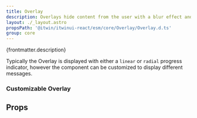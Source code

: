 ```yaml
---
title: Overlay
description: Overlays hide content from the user with a blur effect and loading indicator.
layout: ./_layout.astro
propsPath: '@itwin/itwinui-react/esm/core/Overlay/Overlay.d.ts'
group: core
---
```



<p>{frontmatter.description}</p>

<LiveExample src='Overlay.main.tsx'>
  <AllExamples.OverlayMainExample client:load />
</LiveExample>

Typically the Overlay is displayed with either a `linear` or `radial` progress indicator, however the component can be customized to display different messages.

### Customizable Overlay

<LiveExample src='Overlay.sub.tsx'>
  <AllExamples.OverlaySubExample client:load />
</LiveExample>

## Props

<PropsTable path={frontmatter.propsPath} />
